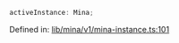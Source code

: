 ```ts
activeInstance: Mina;
```

Defined in: [lib/mina/v1/mina-instance.ts:101](https://github.com/o1-labs/o1js/blob/46b9772d07785397c4bd76a102bc9f6730d321bb/src/lib/mina/v1/mina-instance.ts#L101)
